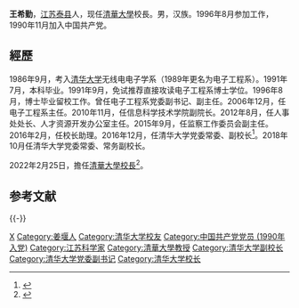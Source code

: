 {{Infobox_Person
|name = 王希勤
|image=
|box_width=200px
|occupation=
|period = 
|birth_name=
|other_names =
|Sex = 男
|birth_date= {{birth year and age|1968|6|}}
|birth_place= {{PRC}}[[江苏省|江苏省]][[扬州专区|扬州专区]][[泰县_(江苏省)|泰县]]
|death_date= 
|death_place= 
|nationality = {{PRC}}
|residence =
|party = {{CPC}}
|religion =
|spouse =
|children  =
|relatives = 
|education=[[清华大学|清华大学]]
|past = 
|work =
|awards=
}}

'''王希勤'''{{BD|1968年|6月|||catIdx=Wang王}}，[[江苏|江苏]][[泰县_(江苏省)|泰县]]人，现任[[清華大學|清華大學]]校長。男，汉族。1996年8月参加工作，1990年11月加入中国共产党。

==經歷==
1986年9月，考入[[清华大学|清华大学]]无线电电子学系（1989年更名为电子工程系）。1991年7月，本科毕业。1991年9月，免试推荐直接攻读电子工程系博士学位。1996年8月，博士毕业留校工作。曾任电子工程系党委副书记、副主任。2006年12月，任电子工程系主任。2010年11月，任信息科学技术学院副院长。2012年8月，任人事处处长、人才资源开发办公室主任。2015年9月，任监察工作委员会副主任。2016年2月，任校长助理。2016年12月，任清华大学党委常委、副校长<ref>{{cite web|url=http://www.tsinghua.edu.cn/publish/thunews/10303/2016/20161216082624266879706/20161216082624266879706_.html|title=教育部任命王希勤为清华大学副校长|access-date=2016-12-16|archive-url=https://web.archive.org/web/20161220170415/http://www.tsinghua.edu.cn/publish/thunews/10303/2016/20161216082624266879706/20161216082624266879706_.html|archive-date=2016-12-20|dead-url=yes}}</ref>。2018年10月任清华大学党委常委、常务副校长。

2022年2月25日，擔任[[清華大學校長|清華大學校長]]<ref>{{Cite web|url=http://district.ce.cn/newarea/sddy/202202/25/t20220225_37357976.shtml|title=邱勇任清华大学党委书记 王希勤任校长|publisher=中国经济网|accessdate=2022-02-25}}</ref>。

== 参考文献 ==
{{Reflist}}

{{-}}
{{start box}}
{{s-edu}}
{{s-before|[[邱勇|邱勇]]}}
{{s-title|[[清华大学|清华大学]]校长|2022年2月－}}
{{s-inc}}
{{end box}}
{{清華大學}}
{{世界一流大学建设高校校长}}

{{DEFAULTSORT:Wang王}}
[[Category:王姓|X]]
[[Category:姜堰人|Category:姜堰人]]
[[Category:清华大学校友|Category:清华大学校友]]
[[Category:中国共产党党员_(1990年入党)|Category:中国共产党党员 (1990年入党)]]
[[Category:江苏科学家|Category:江苏科学家]]
[[Category:清華大學教授|Category:清華大學教授]]
[[Category:清华大学副校长|Category:清华大学副校长]]
[[Category:清华大学党委副书记|Category:清华大学党委副书记]]
[[Category:清华大学校长|Category:清华大学校长]]